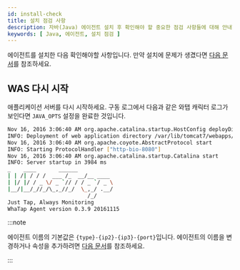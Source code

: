```yaml
---
id: install-check
title: 설치 점검 사항
description: 자바(Java) 에이전트 설치 후 확인해야 할 중요한 점검 사항들에 대해 안내합니다. JAVA_OPTS 설정의 정확성, 애플리케이션 서버의 재시작 필요성 및 모니터링 서비스를 통한 에이전트 연결성 검증을 포함합니다. 
keywords: [ Java, 에이전트, 설치 점검 ]
---
```


에이전트를 설치한 다음 확인해야할 사항입니다. 만약 설치에 문제가 생겼다면 [다음 문서](agent-troubleshooting)를 참조하세요.

## WAS 다시 시작

애플리케이션 서버를 다시 시작하세요. 구동 로그에서 다음과 같은 와탭 캐릭터 로그가 보인다면 `JAVA_OPTS` 설정을 완료한 것입니다.

```bash
Nov 16, 2016 3:06:40 AM org.apache.catalina.startup.HostConfig deployDirectory
INFO: Deployment of web application directory /var/lib/tomcat7/webapps/ROOT has finished in 577 ms
Nov 16, 2016 3:06:40 AM org.apache.coyote.AbstractProtocol start
INFO: Starting ProtocolHandler ["http-bio-8080"]
Nov 16, 2016 3:06:40 AM org.apache.catalina.startup.Catalina start
INFO: Server startup in 3984 ms
_  	 ____       ______
| | /| / / /  ___ /_  __/__ ____
| |/ |/ / _ \/ _ `// / / _ `/ _ \
|__/|__/_//_/\_,_//_/  \_,_/ .__/
        	             /_/
Just Tap, Always Monitoring
WhaTap Agent version 0.3.9 20161115
```


<Checkagentconnection />  

:::note

에이전트 이름의 기본값은 `{type}-{ip2}-{ip3}-{port}`입니다. 에이전트의 이름을 변경하거나 속성을 추가하려면 [다음 문서](agent-name)를 참조하세요.

:::